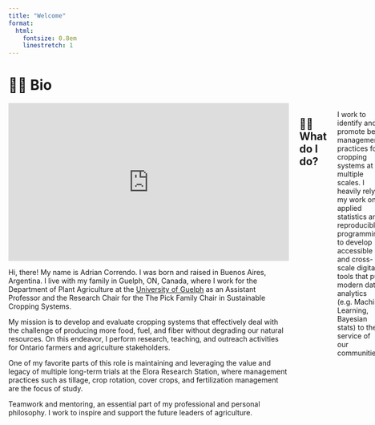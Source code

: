 ```yaml
---
title: "Welcome"
format:
  html:
    fontsize: 0.8em
    linestretch: 1
---
```


# 🙋🏻 Bio

::::::: columns
:::::: row
::: {align="center"}
<iframe width="560" height="315" src="https://www.youtube.com/embed/stL5mwCNn8k?si=SYsFLc9J2C8E5kQH&amp;start=6" title="YouTube video player" frameborder="0" allow="accelerometer; autoplay; clipboard-write; encrypted-media; gyroscope; picture-in-picture; web-share" referrerpolicy="strict-origin-when-cross-origin" allowfullscreen>

</iframe>
:::

::: {.column width="2%"}
:::

::: row
Hi, there! My name is Adrian Correndo. I was born and raised in Buenos Aires, Argentina. I live with my family in Guelph, ON, Canada, where I work for the Department of Plant Agriculture at the [University of Guelph](https://www.plant.uoguelph.ca) as an Assistant Professor and the Research Chair for the The Pick Family Chair in Sustainable Cropping Systems.

My mission is to develop and evaluate cropping systems that effectively deal with the challenge of producing more food, fuel, and fiber without degrading our natural resources. On this endeavor, I perform research, teaching, and outreach activities for Ontario farmers and agriculture stakeholders.

One of my favorite parts of this role is maintaining and leveraging the value and legacy of multiple long-term trials at the Elora Research Station, where management practices such as tillage, crop rotation, cover crops, and fertilization management are the focus of study.

Teamwork and mentoring, an essential part of my professional and personal philosophy. I work to inspire and support the future leaders of agriculture.
:::
::::::

## 👷🏻What do I do?

I work to identify and promote best management practices for cropping systems at multiple scales. I heavily rely my work on applied statistics and reproducible programming to develop accessible and cross-scale digital tools that put modern data analytics (e.g. Machine Learning, Bayesian stats) to the service of our communities.

![Elora Long-term trials, Elora, ON. Picture credits: John Sulik](images/Elora_1.jpeg)

## 🗺️ Site Map

On my [Career](https://adriancorrendo.github.io/02-career.html) section you'll find details on my professional life, experience, and interests.

My [Publications](https://adriancorrendo.github.io/03-publications.html) section provides a summary the diverse type of literature material I have produced during my career.

If you're interested in my digital developments, my [Digital Resources](https://adriancorrendo.github.io/03-digitalops.html) section includes links to my R-packages ( [*soiltestcorr*](https://adriancorrendo.github.io/soiltestcorr/), [*metrica*](https://adriancorrendo.github.io/metrica/)*, [XPolaris](https://cran.r-project.org/package=XPolaris)*), Shinyapps (user-friendly interfaces), digital repositories, and YouTube tutorials.

At the [Talks](https://adriancorrendo.github.io/05-talks.html) section you'll find recorded presentations at a variety of conferences, symposiums, and meetings.

## 📂 CV

Download CV: [{{< fa file-pdf >}}](https://raw.githubusercontent.com/adriancorrendo/adriancorrendo.github.io/main/assets/resources/CV_Correndo_APR-03-2023.pdf){#CV}
:::::::
